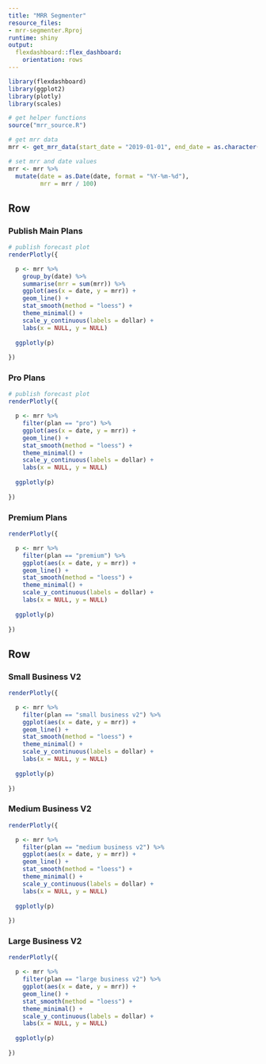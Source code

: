 ```yaml
---
title: "MRR Segmenter"
resource_files:
- mrr-segmenter.Rproj
runtime: shiny
output:
  flexdashboard::flex_dashboard:
    orientation: rows
---
```


```r
library(flexdashboard)
library(ggplot2)
library(plotly)
library(scales)

# get helper functions
source("mrr_source.R")

# get mrr data 
mrr <- get_mrr_data(start_date = "2019-01-01", end_date = as.character(Sys.Date()))

# set mrr and date values
mrr <- mrr %>% 
  mutate(date = as.Date(date, format = "%Y-%m-%d"),
         mrr = mrr / 100)
```

Row
-----------------------------------------------------------------------

### Publish Main Plans

```r
# publish forecast plot
renderPlotly({

  p <- mrr %>% 
    group_by(date) %>% 
    summarise(mrr = sum(mrr)) %>% 
    ggplot(aes(x = date, y = mrr)) +
    geom_line() +
    stat_smooth(method = "loess") +
    theme_minimal() +
    scale_y_continuous(labels = dollar) +
    labs(x = NULL, y = NULL)
  
  ggplotly(p) 
  
})
```

### Pro Plans

```r
# publish forecast plot
renderPlotly({

  p <- mrr %>% 
    filter(plan == "pro") %>% 
    ggplot(aes(x = date, y = mrr)) +
    geom_line() +
    stat_smooth(method = "loess") +
    theme_minimal() +
    scale_y_continuous(labels = dollar) +
    labs(x = NULL, y = NULL)
  
  ggplotly(p) 
  
})
```

### Premium Plans

```r
renderPlotly({

  p <- mrr %>% 
    filter(plan == "premium") %>% 
    ggplot(aes(x = date, y = mrr)) +
    geom_line() +
    stat_smooth(method = "loess") +
    theme_minimal() +
    scale_y_continuous(labels = dollar) +
    labs(x = NULL, y = NULL)
  
  ggplotly(p) 
  
})
```

Row
-----------------------------------------------------------------------

### Small Business V2

```r
renderPlotly({

  p <- mrr %>% 
    filter(plan == "small business v2") %>% 
    ggplot(aes(x = date, y = mrr)) +
    geom_line() +
    stat_smooth(method = "loess") +
    theme_minimal() +
    scale_y_continuous(labels = dollar) +
    labs(x = NULL, y = NULL)
  
  ggplotly(p) 
  
})
```

### Medium Business V2

```r
renderPlotly({

  p <- mrr %>% 
    filter(plan == "medium business v2") %>% 
    ggplot(aes(x = date, y = mrr)) +
    geom_line() +
    stat_smooth(method = "loess") +
    theme_minimal() +
    scale_y_continuous(labels = dollar) +
    labs(x = NULL, y = NULL)
  
  ggplotly(p) 
  
})
```

### Large Business V2

```r
renderPlotly({

  p <- mrr %>% 
    filter(plan == "large business v2") %>% 
    ggplot(aes(x = date, y = mrr)) +
    geom_line() +
    stat_smooth(method = "loess") +
    theme_minimal() +
    scale_y_continuous(labels = dollar) +
    labs(x = NULL, y = NULL)
  
  ggplotly(p) 
  
})
```

